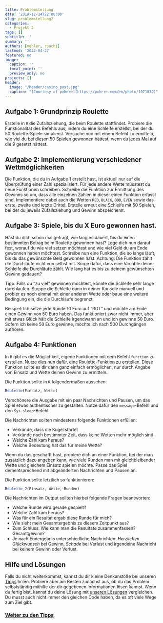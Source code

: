---
title: Problemstellung
date: '2019-12-14T22:00:00'
slug: problemstellung2
categories:
  - Projekt 2
tags: []
subtitle: ''
summary: ''
authors: [mehler, rouchi]
lastmod: '2022-04-27'
featured: no
image:
  caption: ''
  focal_point: ''
  preview_only: no
projects: []
header:
  image: "/header/casino_post.jpg"
  caption: "[Courtesy of pxhere](https://pxhere.com/en/photo/1071839)"
---

## Aufgabe 1: Grundprinzip Roulette

Erstelle in `R` die Zufallsziehung, die beim Roulette stattfindet. Probiere die Funktionalität des Befehls aus, indem du eine Schleife erstellst, bei der du 50 Roulette-Spiele simulierst. Versuche nun mit einem Befehl zu ermitteln, wie viel du bei diesen 50 Spielen gewonnen hättest, wenn du jedes Mal auf die 9 gesetzt hättest.

## Aufgabe 2: Implementierung verschiedener Wettmöglichkeiten

Die Funktion, die du in Aufgabe 1 erstellt hast, ist aktuell nur auf die Überprüfung einer Zahl spezialisiert. Für jede andere Wette müsstest du neue Funktionen schreiben. Schreibe die Funktion zur Ermittlung des Gewinns so um, dass alle einzelnen Zahlen in dieser einen Funktion erfasst sind. Implementiere dabei auch die Wetten `RED`, `BLACK`, `ODD`, `EVEN` sowie das erste, zweite und letzte Drittel. Erstelle erneut eine Schleife mit 50 Spielen, bei der du jeweils Zufallsziehung und Gewinn abspeicherst.

## Aufgabe 3: Spiele, bis du X Euro gewonnen hast.

Hast du dich schon mal gefragt, wie lang es dauert, bis du einen bestimmten Betrag beim Roulette gewonnen hast? Lege dich nun darauf fest, worauf du wie viel setzen möchtest und wie viel Geld du am Ende gewonnen haben möchtest. Schreibe nun eine Funktion, die so lange läuft, bis du das gewünschte Geld gewonnen hast.
Achtung: Die Funktion zählt die Durchläufe nicht von selbst mit. Sorge dafür, dass eine Variable deiner Schleife die Durchläufe zählt. Wie lang hat es bis zu deinem gewünschten Gewinn gedauert?

Tipp: Falls du "zu viel" gewinnen möchtest, könnte die Schleife sehr lange durchlaufen. Stoppe die Schleife dann in deiner Konsole manuell und probier es noch einmal mit einer anderen Wette oder baue eine weitere Bedingung ein, die die Durchläufe begrenzt.

Beispiel: Ich setze jede Runde 10 Euro auf "ROT" und möchte am Ende einen Gewinn von 50 Euro haben. Das funktioniert zwar nicht immer, aber mit etwas Glück hält die Schleife irgendwann an und ich gewinne 50 Euro. Sofern ich keine 50 Euro gewinne, möchte ich nach 500 Durchgängen aufhören.

## Aufgabe 4: Funktionen

In `R` gibt es die Möglichkeit, eigene Funktionen mit dem Befehl `function` zu erstellen. Nutze dies nun dafür, eine Roulette-Funktion zu erstellen. Diese Funktion sollte es dir dann ganz einfach ermöglichen, nur durch Angabe von Einsatz und Wette deinen Gewinn zu ermitteln.

Die Funktion sollte in `R` folgendermaßen aussehen:

```{r, eval=FALSE}
Roulette(Einsatz, Wette)
```

Verschönere die Ausgabe mit ein paar Nachrichten und Pausen, um das Spiel etwas authentischer zu gestalten. Nutze dafür den `message`-Befehl und den `Sys.sleep`-Befehl.

Die Nachrichten sollten mindestens folgende Funktionen erfüllen:

- Verkünde, dass die Kugel startet
- Verkünde nach bestimmter Zeit, dass keine Wetten mehr möglich sind
- Welche Zahl kam heraus?
- Welche Bedeutung hat das für meine Wette?

Wenn du das geschafft hast, probiere dich an einer Funktion, bei der man zusätzlich dazu angeben kann, wie viele Runden man mit gleichbleibender Wette und gleichem Einsatz spielen möchte. Passe das Spiel dementsprechend mit abgeänderten Nachrichten und Pausen an.

Die Funktion sollte letztlich so funktionieren:

```{r, eval=FALSE}
Roulette_2(Einsatz, Wette, Runden)
```

Die Nachrichten im Output sollten hierbei folgende Fragen beantworten:

- Welche Runde wird gerade gespielt?
- Welche Zahl kam heraus?
- Was für ein Resultat ergab diese Runde für mich?
- Wie sieht mein Gesamtergebnis zu diesem Zeitpunkt aus?
- Zum Schluss: Wie kann man die Resultate zusammenfassen? Gesamtgewinn?
- Je nach Endergebnis unterschiedliche Nachrichten: *Herzlichen Glückwunsch* bei Gewinn, *Schade* bei Verlust und irgendeine Nachricht bei keinem Gewinn oder Verlust.

## Hilfe und Lösungen

Falls du nicht weiterkommst, kannst du dir kleine Denkanstöße bei unseren [Tipps](/post/tipps2) holen. Probiere aber am Besten zunächst aus, ob du das Problem selbstständig mithilfe der dir gegebenen Informationen lösen kannst. Wenn du fertig bist, kannst du deine Lösung mit [unseren Lösungen](/post/loesungen2) vergleichen. Du musst auch nicht immer den gleichen Code haben, da es oft viele Wege zum Ziel gibt.

### [Weiter zu den Tipps](/post/tipps2)

